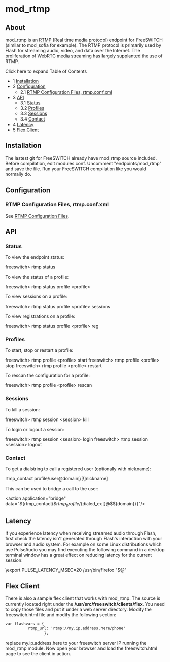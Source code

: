 
# mod_rtmp 

 

## About

mod\_rtmp is an [RTMP](http://en.wikipedia.org/wiki/Real%5FTime%5FMessaging%5FProtocol) (Real time media protocol) endpoint for FreeSWITCH (similar to mod\_sofia for example). The RTMP protocol is primarily used by Flash for streaming audio, video, and data over the Internet. The proliferation of WebRTC media streaming has largely supplanted the use of RTMP.

  
Click here to expand Table of Contents

* 1 [Installation](#installation)
* 2 [Configuration](#configuration)  
   * 2.1 [RTMP Configuration Files, rtmp.conf.xml](#rtmp-configuration-files-rtmpconfxml)
* 3 [API](#api)  
   * 3.1 [Status](#status)  
   * 3.2 [Profiles](#profiles)  
   * 3.3 [Sessions](#sessions)  
   * 3.4 [Contact](#contact)
* 4 [Latency](#latency)
* 5 [Flex Client](#flex-client)

## Installation

The lastest git for FreeSWITCH already have mod\_rtmp source included. Before compilation, edit modules.conf. Uncomment "endpoints/mod\_rtmp" and save the file. Run your FreeSWITCH compilation like you would normally do.

## Configuration

### RTMP Configuration Files, rtmp.conf.xml

See [RTMP Configuration Files](../Signalling/RTMP-Configuration-Files_13173533.mdx#context).

## API

### Status

To view the endpoint status:

freeswitch> rtmp status

To view the status of a profile:

freeswitch> rtmp status profile &lt;profile>

To view sessions on a profile:

freeswitch> rtmp status profile &lt;profile> sessions

To view registrations on a profile:

freeswitch> rtmp status profile &lt;profile> reg

### Profiles

To start, stop or restart a profile:

freeswitch> rtmp profile &lt;profile> start
freeswitch> rtmp profile &lt;profile> stop
freeswitch> rtmp profile &lt;profile> restart

To rescan the configuration for a profile:

freeswitch> rtmp profile &lt;profile> rescan

### Sessions

To kill a session:

freeswitch> rtmp session &lt;session> kill

To login or logout a session:

freeswitch> rtmp session &lt;session> login
freeswitch> rtmp session &lt;session> logout

### Contact

To get a dialstring to call a registered user (optionally with nickname):

rtmp_contact profile/user@domain[/[!]nickname]

This can be used to bridge a call to the user:

&lt;action application="bridge" data="${rtmp_contact($${rtmp_profile}/${dialed_ext}@$${domain})}"/>

## Latency

If you experience latency when receiving streamed audio through Flash, first check the latency isn't generated through Flash's interaction with your browser and audio system. For example on some Linux distributions which use PulseAudio you may find executing the following command in a desktop terminal window has a great effect on reducing latency for the current session:

\export PULSE_LATENCY_MSEC=20
/usr/bin/firefox "$@"

## Flex Client

There is also a sample flex client that works with mod\_rtmp. The source is currently located right under the **/usr/src/freeswitch/clients/flex**. You need to copy those files and put it under a web server directory. Modify the freeswitch.html file and modify the following section:

```xml
var flashvars = { 
          rtmp_url: 'rtmp://my.ip.address.here/phone'
                 };
```

replace my.ip.address.here to your freeswitch server IP running the mod\_rtmp module. Now open your browser and load the freeswitch.html page to see the client in action.


